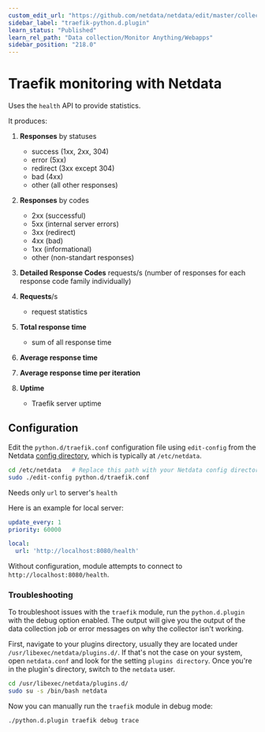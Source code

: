 ```yaml
---
custom_edit_url: "https://github.com/netdata/netdata/edit/master/collectors/python.d.plugin/traefik/README.md"
sidebar_label: "traefik-python.d.plugin"
learn_status: "Published"
learn_rel_path: "Data collection/Monitor Anything/Webapps"
sidebar_position: "218.0"
---
```



# Traefik monitoring with Netdata

Uses the `health` API to provide statistics.

It produces:

1. **Responses** by statuses

    - success (1xx, 2xx, 304)
    - error (5xx)
    - redirect (3xx except 304)
    - bad (4xx)
    - other (all other responses)

2. **Responses** by codes

    - 2xx (successful)
    - 5xx (internal server errors)
    - 3xx (redirect)
    - 4xx (bad)
    - 1xx (informational)
    - other (non-standart responses)

3. **Detailed Response Codes** requests/s (number of responses for each response code family individually)

4. **Requests**/s

    - request statistics

5. **Total response time**

    - sum of all response time

6. **Average response time**

7. **Average response time per iteration**

8. **Uptime**

    - Traefik server uptime

## Configuration

Edit the `python.d/traefik.conf` configuration file using `edit-config` from the
Netdata [config directory](/docs/nightly/getting-started/manage-and-configure-the-netdata-agent/configuration), which is typically
at `/etc/netdata`.

```bash
cd /etc/netdata   # Replace this path with your Netdata config directory, if different
sudo ./edit-config python.d/traefik.conf
```

Needs only `url` to server's `health`

Here is an example for local server:

```yaml
update_every: 1
priority: 60000

local:
  url: 'http://localhost:8080/health'
```

Without configuration, module attempts to connect to `http://localhost:8080/health`.




### Troubleshooting

To troubleshoot issues with the `traefik` module, run the `python.d.plugin` with the debug option enabled. The 
output will give you the output of the data collection job or error messages on why the collector isn't working.

First, navigate to your plugins directory, usually they are located under `/usr/libexec/netdata/plugins.d/`. If that's 
not the case on your system, open `netdata.conf` and look for the setting `plugins directory`. Once you're in the 
plugin's directory, switch to the `netdata` user.

```bash
cd /usr/libexec/netdata/plugins.d/
sudo su -s /bin/bash netdata
```

Now you can manually run the `traefik` module in debug mode:

```bash
./python.d.plugin traefik debug trace
```

